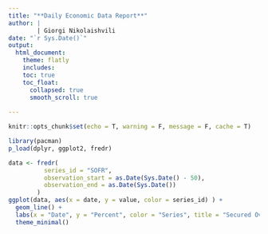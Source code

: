 ```yaml
---
title: "**Daily Economic Data Report**"
author: |
        | Giorgi Nikolaishvili
date: "`r Sys.Date()`"
output: 
  html_document:
    theme: flatly  
    includes:
    toc: true
    toc_float:
      collapsed: true
      smooth_scroll: true
      
---
```


```r
knitr::opts_chunk$set(echo = T, warning = F, message = F, cache = T)
```

```r
library(pacman) 
p_load(dplyr, ggplot2, fredr)
```

```r
data <- fredr(
          series_id = "SOFR",
          observation_start = as.Date(Sys.Date() - 50),
          observation_end = as.Date(Sys.Date())
        )
ggplot(data, aes(x = date, y = value, color = series_id) ) +
  geom_line() +
  labs(x = "Date", y = "Percent", color = "Series", title = "Secured Overnight Financing Rate") + 
  theme_minimal() 
```


